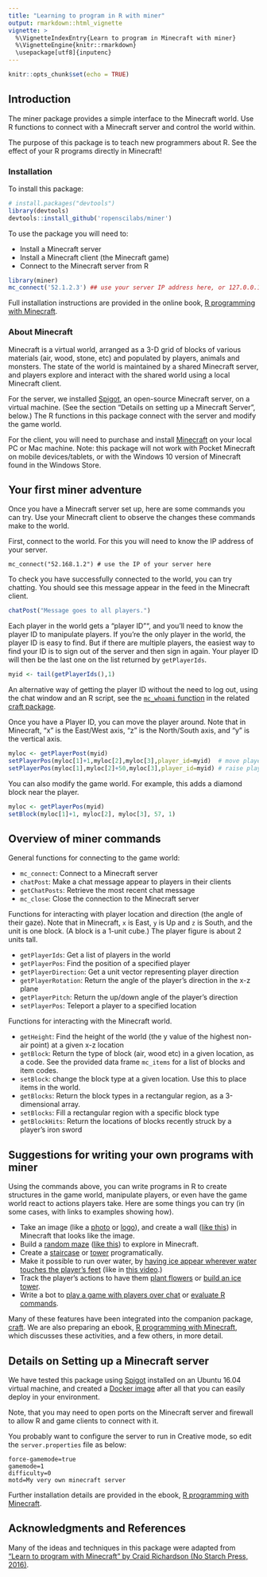 ```yaml
---
title: "Learning to program in R with miner"
output: rmarkdown::html_vignette
vignette: >
  %\VignetteIndexEntry{Learn to program in Minecraft with miner}
  %\VignetteEngine{knitr::rmarkdown}
  \usepackage[utf8]{inputenc}
---
```


```r
knitr::opts_chunk$set(echo = TRUE)
```

## Introduction

The miner package provides a simple interface to the Minecraft world. Use R functions
to connect with a Minecraft server and control the world within.

The purpose of this package is to teach new programmers about R. See the effect of
your R programs directly in Minecraft!

### Installation

To install this package:

```r
# install.packages("devtools")
library(devtools)
devtools::install_github('ropenscilabs/miner')
```

To use the package you will need to:

* Install a Minecraft server
* Install a Minecraft client (the Minecraft game)
* Connect to the Minecraft server from R

```r
library(miner)
mc_connect('52.1.2.3') ## use your server IP address here, or 127.0.0.1 if installed locally
```

Full installation instructions are provided in the online book, [R
programming with Minecraft](https://ropenscilabs.github.io/miner_book).


### About Minecraft

Minecraft is a virtual world, arranged as a 3-D grid of blocks of various materials
(air, wood, stone, etc) and populated by players, animals and monsters. The state of
the world is maintained by a shared Minecraft server, and players explore and interact
with the shared world using a local Minecraft client.

For the server, we installed [Spigot](https://www.spigotmc.org/), an open-source
Minecraft server, on a virtual machine. (See the section
"Details on setting up a Minecraft Server", below.) The R functions in this package
connect with the server and modify the game world.

For the client, you will need to purchase and install [Minecraft](https://minecraft.net) on
your local PC or Mac machine. Note: this package will not work with Pocket Minecraft on mobile
devices/tablets, or with the Windows 10 version of Minecraft found in the Windows Store.

## Your first miner adventure

Once you have a Minecraft server set up, here are some commands you can try. Use your Minecraft
client to observe the changes these commands make to the world.

First, connect to the world. For this you will need to know the IP address of your server.

```
mc_connect("52.168.1.2") # use the IP of your server here
```

To check you have successfully connected to the world, you can try chatting. You should
see this message appear in the feed in the Minecraft client.

```r
chatPost("Message goes to all players.")
```

Each player in the world gets a "player ID"", and you'll need to know the player ID to manipulate
players. If you're the only player in the world, the player ID is
easy to find. But if there are multiple players, the easiest way to find your ID is
to sign out of the server and then sign in again. Your player ID will then be the last
one on the list returned by `getPlayerIds`.

```r
myid <- tail(getPlayerIds(),1)
```

An alternative way of getting the player ID without the need to log out, using the chat window and an R script, see the [`mc_whoami` function](https://github.com/ropenscilabs/craft/blob/master/R/mc_whoami.R) in the related [craft package](https://github.com/ropenscilabs/craft).

Once you have a Player ID, you can move the player around. Note that in Minecraft, "x"
is the East/West axis, "z" is the North/South axis, and "y" is the vertical axis.

```r
myloc <- getPlayerPost(myid)
setPlayerPos(myloc[1]+1,myloc[2],myloc[3],player_id=myid)  # move player 1 tile East
setPlayerPos(myloc[1],myloc[2]+50,myloc[3],player_id=myid) # raise player 50 tiles in the air
```

You can also modify the game world. For example, this adds a diamond block near the player.

```r
myloc <- getPlayerPos(myid)
setBlock(myloc[1]+1, myloc[2], myloc[3], 57, 1)
```

## Overview of miner commands

General functions for connecting to the game world:

* `mc_connect`: Connect to a Minecraft server
* `chatPost`: Make a chat message appear to players in their clients
* `getChatPosts`: Retrieve the most recent chat message
* `mc_close`: Close the connection to the Minecraft server

Functions for interacting with player location and direction (the angle of their gaze).
Note that in Minecraft, `x` is East, `y` is Up and `z` is South, and the unit is one block.
(A block is a 1-unit cube.) The player figure is about 2 units tall.

* `getPlayerIds`: Get a list of players in the world
* `getPlayerPos`: Find the position of a specified player
* `getPlayerDirection`: Get a unit vector representing player direction
* `getPlayerRotation`: Return the angle of the player's direction in the x-z plane
* `getPlayerPitch`: Return the up/down angle of the player's direction
* `setPlayerPos`: Teleport a player to a specified location

Functions for interacting with the Minecraft world.

* `getHeight`: Find the height of the world (the y value of the highest non-air point)
   at a given x-z location
* `getBlock`: Return the type of block (air, wood etc) in a given location, as a code. See the
   provided data frame `mc_items` for a list of blocks and item codes.
* `setBlock`: change the block type at a given location. Use this to place items in the world.
* `getBlocks`: Return the block types in a rectangular region, as a 3-dimensional array.
* `setBlocks`: Fill a rectangular region with a specific block type
* `getBlockHits`: Return the locations of blocks recently struck by a player's iron sword

## Suggestions for writing your own programs with miner

Using the commands above, you can write programs in R to create structures in the game world,
manipulate players, or even have the game world react to actions players take. Here are
some things you can try (in some cases, with links to examples showing how).

* Take an image (like a [photo](https://ropenscilabs.github.io/miner_book/rendering-an-image-in-minecraft.html) or
  [logo](https://ropenscilabs.github.io/miner_book/rendering-the-r-logo-in-minecraft.html)),
  and create a wall ([like this](https://ropenscilabs.github.io/miner_book/figure/karthik_minecraft.png)) in Minecraft that looks like the image.
* Build a [random
  maze](https://ropenscilabs.github.io/miner_book/generate-a-maze-in-minecraft.html)
  ([like this](https://ropenscilabs.github.io/miner_book/figure/maze-minecraft.png)) to explore in Minecraft.
* Create a
[staircase](https://ropenscilabs.github.io/miner_book/a-stairway-to-heaven.html) or
  [tower](https://ropenscilabs.github.io/miner_book/building-a-tower-and-jumping-on-top.html) programatically.
* Make it possible to run over water, by [having ice appear wherever water touches
  the player's feet](https://gist.github.com/kbroman/711247a3d6791ebc2bda387b87ada6d2)
  (like in [this video](https://youtu.be/6gcRyuj0smg).)
* Track the player's actions to have them [plant flowers](https://ropenscilabs.github.io/miner_book/planting-a-garden.html)
  or [build an ice tower](https://ropenscilabs.github.io/miner_book/planting-a-garden.html#build-ice-towers).
* Write a bot to [play a game with players over chat](https://ropenscilabs.github.io/miner_book/number-guess-chat-bot-in-minecraft.html) or
  [evaluate R commands](https://github.com/ropenscilabs/craft/blob/master/R/mc_Reval.R).

Many of these features have been integrated into the companion
package, [craft](https://github.com/ropenscilabs/craft). We are also
preparing an ebook, [R programming with
Minecraft](https://ropenscilabs.github.io/miner_book/), which
discusses these activities, and a few others, in more detail.


## Details on Setting up a Minecraft server

We have tested this package using [Spigot](https://www.spigotmc.org) installed on an Ubuntu 16.04 virtual machine, and created a [Docker image](https://github.com/ropenscilabs/miner/blob/master/inst/Dockerfile) after all that you can easily deploy in your environment.

Note, that you may need to open ports on the Minecraft server and firewall to allow R and game clients to connect with it.

You probably want to configure the server to run in Creative mode, so edit the `server.properties` file as below:

```
force-gamemode=true
gamemode=1
difficulty=0
motd=My very own minecraft server
```

Further installation details are provided in the ebook, [R programming
with Minecraft](https://ropenscilabs.github.io/miner_book/).

## Acknowledgments and References

Many of the ideas and techniques in this package were adapted from
["Learn to program with Minecraft" by Craid Richardson (No Starch Press, 2016)](https://nostarch.com/programwithminecraft).
